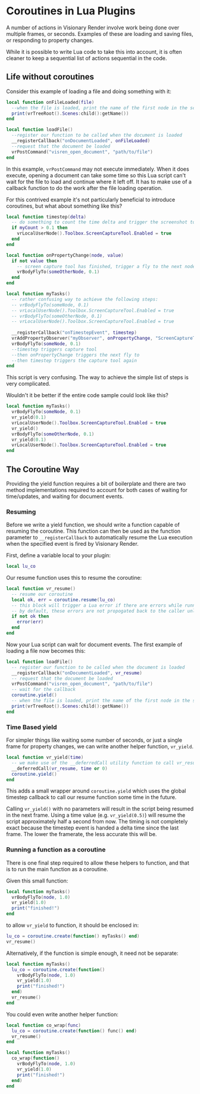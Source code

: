 # Coroutines in Lua Plugins

A number of actions in Visionary Render involve work being done over multiple frames, or seconds. Examples of these are loading and saving files, or responding to property changes.

While it is possible to write Lua code to take this into account, it is often cleaner to keep a sequential list of actions sequential in the code.

## Life without coroutines

Consider this example of loading a file and doing something with it:

```lua
local function onFileLoaded(file)
  --when the file is loaded, print the name of the first node in the scene
  print(vrTreeRoot().Scenes:child():getName())
end

local function loadFile()
  --register our function to be called when the document is loaded
  __registerCallback("onDocumentLoaded", onFileLoaded)
  --request that the document be loaded
  vrPostCommand("visren_open_document", "path/to/file")
end
```

In this example, `vrPostCommand` may not execute immediately. When it does execute, opening a document can take some time so this Lua script can't wait for the file to load and continue where it left off. It has to make use of a callback function to do the work after the file loading operation.

For this contrived example it's not particularly beneficial to introduce coroutines, but what about something like this?

```lua
local function timestep(delta)
  -- do something to count the time delta and trigger the screenshot tool when necessary
  if myCount > 0.1 then
    vrLocalUserNode().Toolbox.ScreenCaptureTool.Enabled = true
  end
end

local function onPropertyChange(node, value)
  if not value then
    -- screen capture tool has finished, trigger a fly to the next node in some list
    vrBodyFlyTo(someOtherNode, 0.1)
  end
end

local function myTasks()
  -- rather confusing way to achieve the following steps:
  -- vrBodyFlyTo(someNode, 0.1)
  -- vrLocalUserNode().Toolbox.ScreenCaptureTool.Enabled = true
  -- vrBodyFlyTo(someOtherNode, 0.1)
  -- vrLocalUserNode().Toolbox.ScreenCaptureTool.Enabled = true
  
  __registerCallback("onTimestepEvent", timestep)
  vrAddPropertyObserver("myObserver", onPropertyChange, "ScreenCaptureTool", "Enabled")
  vrBodyFlyTo(someNode, 0.1)
  --timestep triggers capture tool
  --then onPropertyChange triggers the next fly to
  --then timestep triggers the capture tool again
end
```

This script is very confusing. The way to achieve the simple list of steps is very complicated.

Wouldn't it be better if the entire code sample could look like this?

```lua
local function myTasks()
  vrBodyFlyTo(someNode, 0.1)
  vr_yield(0.1)
  vrLocalUserNode().Toolbox.ScreenCaptureTool.Enabled = true
  vr_yield()
  vrBodyFlyTo(someOtherNode, 0.1)
  vr_yield(0.1)
  vrLocalUserNode().Toolbox.ScreenCaptureTool.Enabled = true
end
```

## The Coroutine Way

Providing the yield function requires a bit of boilerplate and there are two method implementations required to account for both cases of waiting for time/updates, and waiting for document events.

### Resuming

Before we write a yield function, we should write a function capable of resuming the coroutine. This function can then be used as the function parameter to `__registerCallback` to automatically resume the Lua execution when the specified event is fired by Visionary Render.

First, define a variable local to your plugin:

```lua
local lu_co
```

Our resume function uses this to resume the coroutine:

```lua
local function vr_resume()
  -- resume our coroutine
  local ok, err = coroutine.resume(lu_co)
  -- this block will trigger a Lua error if there are errors while running the coroutine.
  -- by default, these errors are not propogated back to the caller unless we do it here.
  if not ok then
    error(err)
  end
end
```

Now your Lua script can wait for document events. The first example of loading a file now becomes this:

```lua
local function loadFile()
  -- register our function to be called when the document is loaded
  __registerCallback("onDocumentLoaded", vr_resume)
  -- request that the document be loaded
  vrPostCommand("visren_open_document", "path/to/file")
  -- wait for the callback
  coroutine.yield()
  -- when the file is loaded, print the name of the first node in the scene
  print(vrTreeRoot().Scenes:child():getName())
end
```

### Time Based yield

For simpler things like waiting some number of seconds, or just a single frame for property changes, we can write another helper function, `vr_yield`.

```lua
local function vr_yield(time)
  -- we make use of the __deferredCall utility function to call vr_resume
  __deferredCall(vr_resume, time or 0)
  coroutine.yield()
end
```

This adds a small wrapper around `coroutine.yield` which uses the global timestep callback to call our resume function some time in the future.

Calling `vr_yield()` with no parameters will result in the script being resumed in the next frame. Using a time value (e.g. `vr_yield(0.5)`) will resume the script approximately half a second from now. The timing is not completely exact because the timestep event is handed a delta time since the last frame. The lower the framerate, the less accurate this will be.

### Running a function as a coroutine

There is one final step required to allow these helpers to function, and that is to run the main function as a coroutine.

Given this small function:

```lua
local function myTasks()
  vrBodyFlyTo(node, 1.0)
  vr_yield(1.0)
  print("finished!")
end
```

to allow `vr_yield` to function, it should be enclosed in:

```lua
lu_co = coroutine.create(function() myTasks() end)
vr_resume()
```

Alternatively, if the function is simple enough, it need not be separate:

```lua
local function myTasks()
  lu_co = coroutine.create(function()
    vrBodyFlyTo(node, 1.0)
    vr_yield(1.0)
    print("finished!")
  end)
  vr_resume()
end
```

You could even write another helper function:

```lua
local function co_wrap(func)
  lu_co = coroutine.create(function() func() end)
  vr_resume()
end

local function myTasks()
  co_wrap(function()
    vrBodyFlyTo(node, 1.0)
    vr_yield(1.0)
    print("finished!")
  end)
end
```
